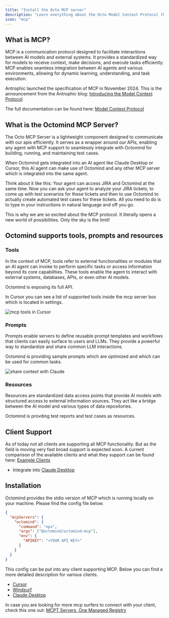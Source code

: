 ```yaml
---
title: "Install the Octo MCP server"
description: "Learn everything about the Octo Model Context Protocol (MCP) server"
icon: "mcp"
---
```


## What is MCP?

MCP is a communication protocol designed to facilitate interactions between AI models and external systems. It provides a
standardized way for models to receive context, make decisions, and execute tasks efficiently. MCP enables seamless integration
between AI agents and various environments, allowing for dynamic learning, understanding, and task execution.

Antrophic launched the specification of MCP in November 2024. This is the announcement from the Antrophic blog:
[Introducing the Model Context Protocol](https://www.anthropic.com/news/model-context-protocol)

The full documentation can be found here: [Model Context Protocol](https://modelcontextprotocol.io/introduction)

## What is the Octomind MCP Server?

The Octo MCP Server is a lightweight component designed to communicate with our apis efficiently. It serves as a wrapper
around our APIs, enabling any agent with MCP support to seamlessly integrate with Octomind for building, running, and maintaining
test cases.

<Info>
When Octomind gets integrated into an AI agent like Claude Desktop or Cursor, this AI agent can make use of Octomind
and any other MCP server which is integrated into the same agent.

Think about it like this: Your agent can access JIRA and Octomind at the same time. Now you can ask your agent to analyze
your JIRA tickets, to come up with test scenarios for these tickets and then to use Octomind to actually create automated
test cases for these tickets. All you need to do is to type in your instructions in natural language and off you go.

This is why we are so excited about the MCP protocol. It literally opens a new world of possibilities. Only the sky is the limit!

</Info>

## Octomind supports tools, prompts and resources

### Tools

In the context of MCP, tools refer to external functionalities or modules that an AI agent
can invoke to perform specific tasks or access information beyond its core capabilities. These tools enable the agent
to interact with external systems, databases, APIs, or even other AI models.

Octomind is exposing its full API.

In Cursor you can see a list of supported tools inside the mcp server box which is located in settings.

<Frame caption="mcp tools in Cursor">
  <img src="/images/mcp/mcp-server-cursor.png" alt="mcp tools in Cursor" />
</Frame>

### Prompts

Prompts enable servers to define reusable prompt templates and workflows that clients can easily surface
to users and LLMs. They provide a powerful way to standardize and share common LLM interactions.

Octomind is providing sample prompts which are optimized and which can be used for common tasks.

<Frame caption="share context with Claude">
  <img
    src="/images/mcp/share-context-with-claude.png"
    alt="share context with Claude"
  />
</Frame>

### Resources

Resources are standardized data access points that provide AI models with structured access to external information
sources. They act like a bridge between the AI model and various types of data repositories.

Octomind is provding test reports and test cases as resources.

## Client Support

As of today not all clients are supporting all MCP functionality. But as the field is moving very fast broad support is expected soon.
A current comparison of the available clients and what they support can be found here: [Example Clients](https://modelcontextprotocol.io/clients)

- Integrate into [Claude Desktop](https://modelcontextprotocol.io/quickstart/user)

## Installation

Octomind provides the stdio version of MCP which is running locally on your machine. Please find the config file below.

```json
{
  "mcpServers": {
    "octomind": {
      "command": "npx",
      "args": ["@octomind/octomind-mcp"],
      "env": {
        "APIKEY": "<YOUR API KEY>"
      }
    }
  }
}
```

This config can be put into any client supporting MCP. Below you can find a more detailed description for various clients.

- [Cursor](https://docs.cursor.com/context/model-context-protocol)
- [Windsurf](https://docs.codeium.com/windsurf/mcp)
- [Claude Desktop](https://modelcontextprotocol.io/quickstart/user)

In case you are looking for more mcp surfers to connect with your client, check this one out: [MCPT Servers, One Managed Registry](https://www.mcpt.com)
